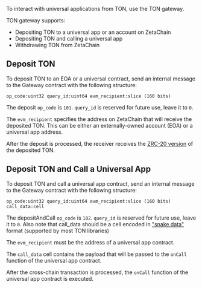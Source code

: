 To interact with universal applications from TON, use the TON gateway.

TON gateway supports:

- Depositing TON to a universal app or an account on ZetaChain
- Depositing TON and calling a universal app
- Withdrawing TON from ZetaChain

## Deposit TON

To deposit TON to an EOA or a universal contract, send an internal message to
the Gateway contract with the following structure:

```func
op_code:uint32 query_id:uint64 evm_recipient:slice (160 bits)
```

The deposit `op_code` is `101`. `query_id` is reserved for future use, leave it
to `0`.

The `evm_recipient` specifies the address on ZetaChain that will receive the
deposited TON. This can be either an externally-owned account (EOA) or a
universal app address.

After the deposit is processed, the receiver receives the [ZRC-20
version](/developers/tokens/zrc20) of the deposited TON.

## Deposit TON and Call a Universal App

To deposit TON and call a universal app contract, send an internal message to
the Gateway contract with the following structure:

```func
op_code:uint32 query_id:uint64 evm_recipient:slice (160 bits) call_data:cell
```

The depositAndCall `op_code` is `102`. `query_id` is reserved for future use,
leave it to `0`. Also note that call_data should be a cell encoded in ["snake
data"](https://docs.ton.org/v3/guidelines/dapps/asset-processing/nft-processing/metadata-parsing#snake-data-encoding)
format (supported by most TON libraries)

The `evm_recipient` must be the address of a universal app contract.

The `call_data` cell contains the payload that will be passed to the `onCall`
function of the universal app contract.

After the cross-chain transaction is processed, the `onCall` function of the
universal app contract is executed.
